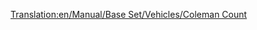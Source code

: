 [[Translation:en/Manual/Base Set/Vehicles/Coleman Count]]

{{fr/Avion|Nom=Coleman Count
|Image=[[File:en/VickersViscount.png|Coleman Count]]
|Coût=30 761 (61 522)
|Vitesse=473 km/h (296 MPH)
|Entretien=2 812 (5 624)
|Conception=1947
|Vie=24
|Capacité=65 passagers & 8 sacs de courrier
|Description=Le Coleman Count est le premier avion quadrimoteurs du jeu, et il a une capacité plus importante.
|Réalité=[https://www.wikipedia.org/wiki/fr:Vickers Viscount Vickers Viscount]
}}